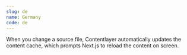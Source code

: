 ```yaml
---
slug: de
name: Germany
code: de
---
```


When you change a source file, Contentlayer automatically updates the content cache, which prompts
Next.js to reload the content on screen.
